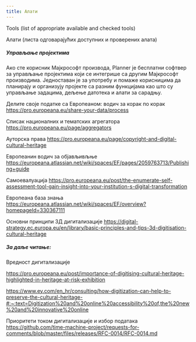 ```yaml
---
title: Алати
---
```

Tools (list of appropriate available and checked tools)

Алати (листа одговарајућих доступних и проверених алата)

##### Управљање пројектима
Ако сте корисник Мајкрософт производа, Planner је бесплатни софтвер за управљање пројектима који се интегрише са другим Мајкрософт производима. Једноставан је за употребу и помаже корисницима да планирају и организују пројекте са разним функцијама као што су управљање задацима, дељење датотека и алати за сарадњу.

Делите своје податке са Европеаном: водич за корак по корак
https://pro.europeana.eu/share-your-data/process

Списак националних и тематских агрегатора
https://pro.europeana.eu/page/aggregators

Ауторска права
https://pro.europeana.eu/page/copyright-and-digital-cultural-heritage

Европеанин водич за објављивљње
https://europeana.atlassian.net/wiki/spaces/EF/pages/2059763713/Publishing+guide

Самоевалуација
https://pro.europeana.eu/post/the-enumerate-self-assessment-tool-gain-insight-into-your-institution-s-digital-transformation

Европеана база знања
https://europeana.atlassian.net/wiki/spaces/EF/overview?homepageId=330367111

Основни принципи 3Д дигитализацијe
https://digital-strategy.ec.europa.eu/en/library/basic-principles-and-tips-3d-digitisation-cultural-heritage

##### За даље читање:

Вредност дигитализације


https://pro.europeana.eu/post/importance-of-digitising-cultural-heritage-highlighted-in-heritage-at-risk-exhibition

https://www.ey.com/en_hr/consulting/how-digitization-can-help-to-preserve-the-cultural-heritage-#:~:text=Digitization%20and%20online%20accessibility%20of,the%20new%20and%20innovative%20online

Приоритети током дигитализације и избор података
https://github.com/time-machine-project/requests-for-comments/blob/master/files/releases/RFC-0014/RFC-0014.md
